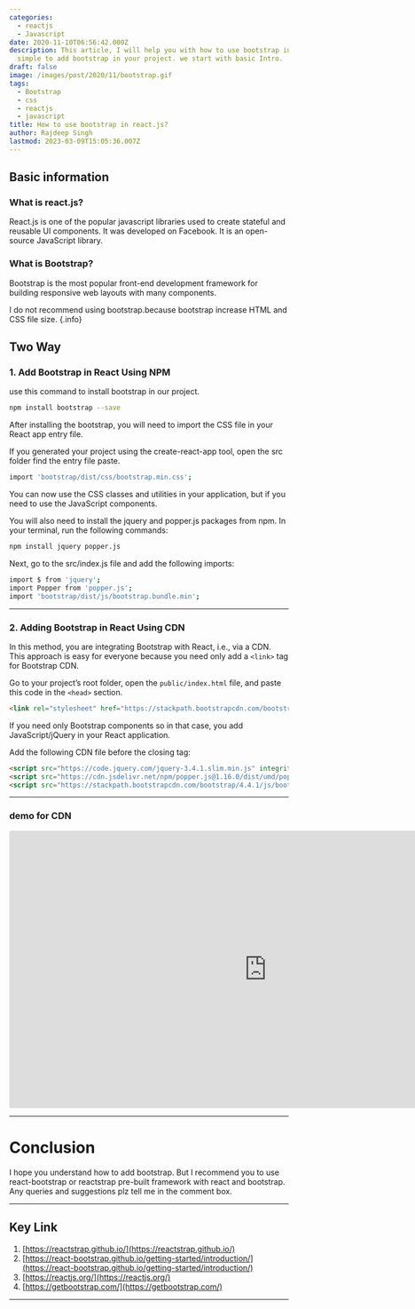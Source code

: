 ```yaml
---
categories:
  - reactjs
  - Javascript
date: 2020-11-10T06:56:42.000Z
description: This article, I will help you with how to use bootstrap in react.js.it very
  simple to add bootstrap in your project. we start with basic Intro.
draft: false
image: /images/post/2020/11/bootstrap.gif
tags:
  - Bootstrap
  - css
  - reactjs
  - javascript
title: How to use bootstrap in react.js?
author: Rajdeep Singh
lastmod: 2023-03-09T15:05:36.007Z
---
```


## Basic information

### What is react.js?

React.js is one of the popular javascript libraries used to create stateful and
reusable UI components. It was developed on Facebook. It is an open-source
JavaScript library.

### What is Bootstrap?

Bootstrap is the most popular front-end development framework for building
responsive web layouts with many components.

I do not recommend using bootstrap.because bootstrap
increase HTML and CSS file size. {.info}

## Two Way

### 1. Add Bootstrap in React Using NPM

use this command to install bootstrap in our project.

```bash
npm install bootstrap --save
```

After installing the bootstrap, you will need to import the CSS file in your
React app entry file.

If you generated your project using the create-react-app tool, open the src
folder find the entry file paste.

```bash
import 'bootstrap/dist/css/bootstrap.min.css';
```

You can now use the CSS classes and utilities in your application, but if you
need to use the JavaScript components.

You will also need to install the jquery and popper.js packages from npm. In
your terminal, run the following commands:

```bash
npm install jquery popper.js
```

Next, go to the src/index.js file and add the following imports:

```bash
import $ from 'jquery';
import Popper from 'popper.js';
import 'bootstrap/dist/js/bootstrap.bundle.min';
```

---

### 2. Adding Bootstrap in React Using CDN

In this method, you are integrating Bootstrap with React, i.e., via a CDN. This
approach is easy for everyone because you need only add a `<link>` tag for
Bootstrap CDN.

Go to your project’s root folder, open the `public/index.html` file, and paste
this code in the `<head>` section.

```html
<link rel="stylesheet" href="https://stackpath.bootstrapcdn.com/bootstrap/4.4.1/css/bootstrap.min.css" integrity="sha384-Vkoo8x4CGsO3+Hhxv8T/Q5PaXtkKtu6ug5TOeNV6gBiFeWPGFN9MuhOf23Q9Ifjh" crossorigin="anonymous">
```

If you need only Bootstrap components so in that case, you add JavaScript/jQuery
in your React application.

Add the following CDN file before the closing </body> tag:

```html
<script src="https://code.jquery.com/jquery-3.4.1.slim.min.js" integrity="sha384-J6qa4849blE2+poT4WnyKhv5vZF5SrPo0iEjwBvKU7imGFAV0wwj1yYfoRSJoZ+n" crossorigin="anonymous"></script>
<script src="https://cdn.jsdelivr.net/npm/popper.js@1.16.0/dist/umd/popper.min.js" integrity="sha384-Q6E9RHvbIyZFJoft+2mJbHaEWldlvI9IOYy5n3zV9zzTtmI3UksdQRVvoxMfooAo" crossorigin="anonymous"></script>
<script src="https://stackpath.bootstrapcdn.com/bootstrap/4.4.1/js/bootstrap.min.js" integrity="sha384-wfSDF2E50Y2D1uUdj0O3uMBJnjuUD4Ih7YwaYd1iqfktj0Uod8GCExl3Og8ifwB6" crossorigin="anonymous"></script>
```

---

### demo for CDN

<iframe width="928" height="500" src="https://codesandbox.io/embed/how-to-use-bootstrap-in-reactjs-o1033" style="height:500px; border:0; border-radius: 4px; overflow:hidden;" sandbox="allow-modals allow-forms allow-popups allow-scripts allow-same-origin"></iframe>

---

# Conclusion

I hope you understand how to add bootstrap. But I recommend you to use
react-bootstrap or reactstrap pre-built framework with react and bootstrap. Any
queries and suggestions plz tell me in the comment box.

---

## Key Link

1. [https://reactstrap.github.io/](https://reactstrap.github.io/)
2. [https://react-bootstrap.github.io/getting-started/introduction/](https://react-bootstrap.github.io/getting-started/introduction/)
3. [https://reactjs.org/](https://reactjs.org/)
4. [https://getbootstrap.com/](https://getbootstrap.com/)

---

